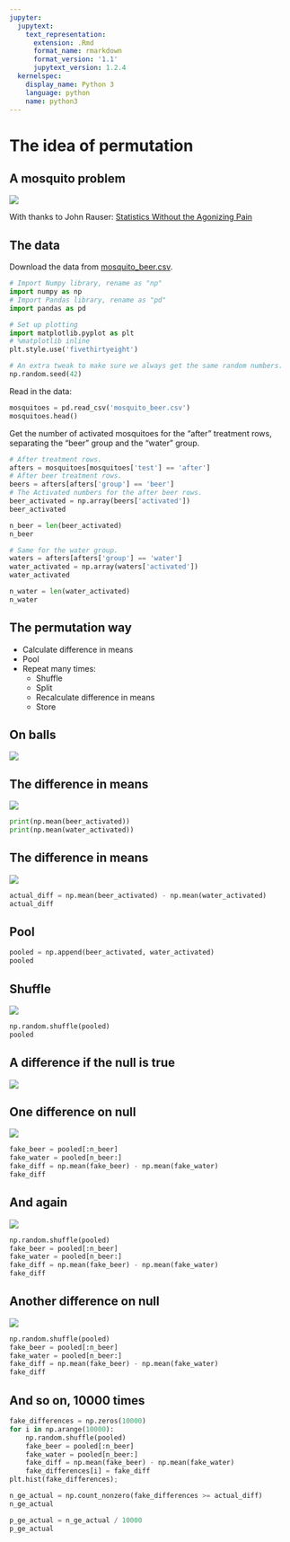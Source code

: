 ```yaml
---
jupyter:
  jupytext:
    text_representation:
      extension: .Rmd
      format_name: rmarkdown
      format_version: '1.1'
      jupytext_version: 1.2.4
  kernelspec:
    display_name: Python 3
    language: python
    name: python3
---
```


# The idea of permutation


## A mosquito problem


![]({{ site.baseurl }}/images/{{ site.baseurl }}/images/mosquito_banner.png)

With thanks to John Rauser: [Statistics Without the Agonizing Pain](https://www.youtube.com/watch?v=5Dnw46eC-0o)


## The data

Download the data from [mosquito_beer.csv]({{ site.baseurl
}}/data/mosquito_beer.csv).

```python
# Import Numpy library, rename as "np"
import numpy as np
# Import Pandas library, rename as "pd"
import pandas as pd

# Set up plotting
import matplotlib.pyplot as plt
# %matplotlib inline
plt.style.use('fivethirtyeight')
```

```python
# An extra tweak to make sure we always get the same random numbers.
np.random.seed(42)
```

Read in the data:

```python
mosquitoes = pd.read_csv('mosquito_beer.csv')
mosquitoes.head()
```

Get the number of activated mosquitoes for the "after" treatment rows, separating the "beer" group and the "water" group.

```python
# After treatment rows.
afters = mosquitoes[mosquitoes['test'] == 'after']
# After beer treatment rows.
beers = afters[afters['group'] == 'beer']
# The Activated numbers for the after beer rows.
beer_activated = np.array(beers['activated'])
beer_activated
```

```python
n_beer = len(beer_activated)
n_beer
```

```python
# Same for the water group.
waters = afters[afters['group'] == 'water']
water_activated = np.array(waters['activated'])
water_activated
```


```python
n_water = len(water_activated)
n_water
```

## The permutation way


* Calculate difference in means
* Pool
* Repeat many times:
    * Shuffle
    * Split
    * Recalculate difference in means
    * Store


## On balls


![]({{ site.baseurl }}/images/just_balls.png)


## The difference in means


![]({{ site.baseurl }}/images/beer_mean.png)

```python
print(np.mean(beer_activated))
print(np.mean(water_activated))
```

## The difference in means


![]({{ site.baseurl }}/images/water_mean.png)

```python
actual_diff = np.mean(beer_activated) - np.mean(water_activated)
actual_diff
```

## Pool

```python
pooled = np.append(beer_activated, water_activated)
pooled
```

## Shuffle


![]({{ site.baseurl }}/images/fake_balls1.png)

```python
np.random.shuffle(pooled)
pooled
```

## A difference if the null is true


![]({{ site.baseurl }}/images/fake_beer_mean1.png)


## One difference on null


![]({{ site.baseurl }}/images/fake_water_mean1.png)

```python
fake_beer = pooled[:n_beer]
fake_water = pooled[n_beer:]
fake_diff = np.mean(fake_beer) - np.mean(fake_water)
fake_diff
```

## And again


![]({{ site.baseurl }}/images/fake_beer_mean2.png)

```python
np.random.shuffle(pooled)
fake_beer = pooled[:n_beer]
fake_water = pooled[n_beer:]
fake_diff = np.mean(fake_beer) - np.mean(fake_water)
fake_diff
```

## Another difference on null


![]({{ site.baseurl }}/images/fake_water_mean2.png)

```python
np.random.shuffle(pooled)
fake_beer = pooled[:n_beer]
fake_water = pooled[n_beer:]
fake_diff = np.mean(fake_beer) - np.mean(fake_water)
fake_diff
```

## And so on, 10000 times


```python
fake_differences = np.zeros(10000)
for i in np.arange(10000):
    np.random.shuffle(pooled)
    fake_beer = pooled[:n_beer]
    fake_water = pooled[n_beer:]
    fake_diff = np.mean(fake_beer) - np.mean(fake_water)
    fake_differences[i] = fake_diff
plt.hist(fake_differences);
```

```python
n_ge_actual = np.count_nonzero(fake_differences >= actual_diff)
n_ge_actual
```

```python
p_ge_actual = n_ge_actual / 10000
p_ge_actual
```
